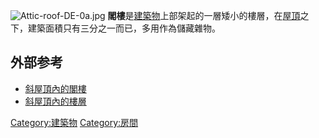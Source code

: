 {{Otheruses|閣樓 (消歧義)|subject=建築物樓層|other=此詞的其他意義}}
{{Expand language|en|time=2018-05-02T11:50:25+00:00}}
{{unreferenced|time=2016-07-26T16:58:06+00:00}}
[[File:Attic-roof-DE-0a.jpg|thumb]]
'''閣樓'''是[[建築物|建築物]]上部架起的一層矮小的樓層，在[[屋頂|屋頂]]之下，建築面積只有三分之一而已，多用作為儲藏雜物。 
==外部参考==
* [http://www.moneydj.com/z/glossary/glexp_4191.asp.htm 斜屋頂內的閣樓] {{Wayback|url=http://www.moneydj.com/z/glossary/glexp_4191.asp.htm |date=20141109052409 }}
* [http://www.ee.tku.edu.tw/~rexchen/cdict/wwwcdict.cgi?word=%BB%D5%BC%D3 斜屋頂內的樓層]{{dead link|date=2018年5月 |bot=InternetArchiveBot |fix-attempted=yes }}

[[Category:建築物|Category:建築物]]
[[Category:房間|Category:房間]]